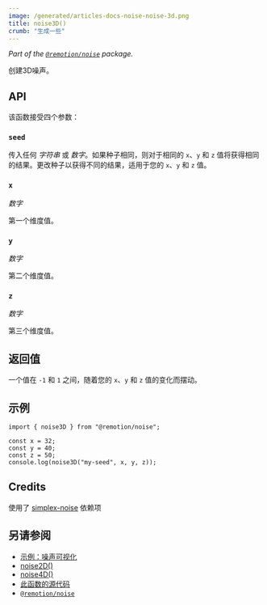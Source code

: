 ```yaml
---
image: /generated/articles-docs-noise-noise-3d.png
title: noise3D()
crumb: "生成一些"
---
```


_Part of the [`@remotion/noise`](/docs/noise) package._

创建3D噪声。

## API

该函数接受四个参数：

### `seed`

传入任何 _字符串_ 或 _数字_。如果种子相同，则对于相同的 `x`、`y` 和 `z` 值将获得相同的结果。更改种子以获得不同的结果，适用于您的 `x`、`y` 和 `z` 值。

### `x`

_数字_

第一个维度值。

### `y`

_数字_

第二个维度值。

### `z`

_数字_

第三个维度值。

## 返回值

一个值在 `-1` 和 `1` 之间，随着您的 `x`、`y` 和 `z` 值的变化而摆动。

## 示例

```tsx twoslash
import { noise3D } from "@remotion/noise";

const x = 32;
const y = 40;
const z = 50;
console.log(noise3D("my-seed", x, y, z));
```

## Credits

使用了 [simplex-noise](https://www.npmjs.com/package/simplex-noise) 依赖项

## 另请参阅

- [示例：噪声可视化](/docs/noise-visualization)
- [noise2D()](/docs/noise/noise-2d)
- [noise4D()](/docs/noise/noise-4d)
- [此函数的源代码](https://github.com/remotion-dev/remotion/blob/main/packages/noise/src/index.ts)
- [`@remotion/noise`](/docs/noise)

